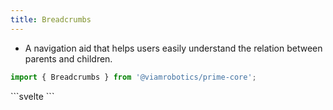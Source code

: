 ```yaml
---
title: Breadcrumbs
---
```



- A navigation aid that helps users easily understand the relation between parents and children.

```ts
import { Breadcrumbs } from '@viamrobotics/prime-core';
```

<Example>
  <Breadcrumbs
    slot="component"
    crumbs={['Crumb 1', 'Crumb 2']}
  />
  ```svelte
  <Breadcrumbs crumbs={['Crumb 1', 'Crumb 2']} />
  ```
</Example>
